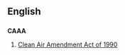 ==English==

==={{acronym}}===
'''CAAA'''
# {{US}} [[w:Clean Air Act (1990)|Clean Air Amendment Act of 1990]]